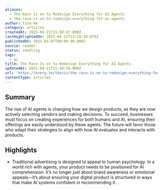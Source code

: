 ```yaml
---
aliases:
  - The Race Is on to Redesign Everything for AI Agents
  - the-race-is-on-to-redesign-everything-for-ai-agents
author: Tina He
category: articles
createdAt: 2025-04-21T15:50:47.000Z
lastHighlightedOn: 2025-04-21T13:28:20.075Z
publishedOn: 2025-04-07T00:00:00.000Z
source: reader
status: seedling
tags:
  - ai
title: The Race Is on to Redesign Everything for AI Agents
updatedAt: 2025-04-21T15:50:59.000Z
url: 'https://every.to/thesis/the-race-is-on-to-redesign-everything-for-ai-agents'
contentType: articles
---
```

## Summary

The rise of AI agents is changing how we design products, as they are now actively selecting vendors and making decisions. To succeed, businesses must focus on creating experiences for both humans and AI, ensuring their offerings are easily understood by these agents. The future will favor those who adapt their strategies to align with how AI evaluates and interacts with products.

## Highlights

- Traditional advertising is designed to appeal to human psychology. In a world rich with agents, your product needs to be positioned for AI comprehension. It’s no longer just about brand awareness or emotional appeals—it’s about ensuring your digital product is structured in ways that make AI systems confident in recommending it.
